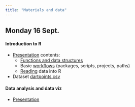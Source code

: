 ```yaml
---
title: "Materials and data"
---
```


## Monday 16 Sept.

#### Introduction to R

- [Presentation](/intro2r/index.qmd) contents:
    - [Functions and data structures](/intro2r/index.qmd#/functions-and-syntax)
    - Basic [workflows](/intro2r/index.qmd#/workflow-1) (packages, scripts, projects, paths)
    - [Reading](/intro2r/index.qmd#/loading-data) data into R
- Dataset [dartpoints.csv](/data/dartpoints.csv)

#### Data analysis and data viz

- [Presentation](/dataviz/index.qmd)


<!-- ## Tuesday 17 Sept.

#### Linked Open Data & ARIADNE

- [Presentation](/ariadne/index.qmd) contents: 
    - [ARIADNE Portal](/ariadne/index.qmd#/ariadne)
    - [Linked Open Data (LOD)](/ariadne/index.qmd#/linked-open-data)
    - [AO-Cat ontology](ariadne/index.qmd#/ao-cat-ontology)

#### SPARQL 

- [Presentation](/sparql/index.qmd) contents:
    - [Intro](/sparql/index.qmd#/introduction-to-sparql) to `SPARQL`
    - Examples of `SPARQL` queries on [DBpedia](/sparql/index.qmd#/dbpedia-virtuoso-query-service), [Wikidata](/sparql/index.qmd#/wikidata-query-service) and [ARIADNE GraphDB](/sparql/index.qmd#/ariadne-knowledge-base)
    - `SPARQL` [queries from `R`](/sparql/index.qmd#/sparql-queries-in-r) using [`glitter`](/sparql/index.qmd#/glitter-1) package
- [`R` script `wikidata.r`](/sparql/wikidata.r) with Wikidata exercise
- [`R` script `ariadne.r`](/sparql/ariadne.r) with ARIADNE exercise

#### Useful links 

- Intorduction to LOD on Programming Historian
- Article introucing LOD by Sophie Schmid et al. 
- AO-Cat ontology -->


<!-- ## Wednesday 18 Sept.


## Thursday 19 Sept.


## Friday 20 Sept. -->
